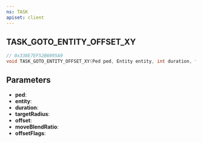 ```yaml
---
ns: TASK
apiset: client
---
```

## TASK_GOTO_ENTITY_OFFSET_XY

```c
// 0x338E7EF52B6095A9
void TASK_GOTO_ENTITY_OFFSET_XY(Ped ped, Entity entity, int duration, float targetRadius, Vector2 offset, float moveBlendRatio, int offsetFlags);
```


## Parameters
* **ped**:
* **entity**:
* **duration**:
* **targetRadius**:
* **offset**:
* **moveBlendRatio**:
* **offsetFlags**: